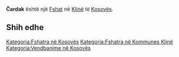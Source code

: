 {{Fshat në Kosovës
 | Emri                = Čardak
| srp_N_name = Čardak
| srp_N_FULL_NAME_RO = Čardak
| srp_N_FULL_NAME_ND_RO = Cardak
| srp_N_SORT_NAME_RG = CARDAK
| srp_N_FULL_NAME_RG = Čardak
| srp_N_FULL_NAME_ND_RG = Cardak
| srp_V_name = Čardak Mahala
| srp_V_FULL_NAME_RO = Čardak Mahala
| srp_V_FULL_NAME_ND_RO = Cardak Mahala
| srp_V_SORT_NAME_RG = CARDAKMAHALA
| srp_V_FULL_NAME_RG = Čardak Mahala
| srp_V_FULL_NAME_ND_RG = Cardak Mahala

 | Emri (Rasa dhanore) = 
 | Figura              = 
 | Shteti              = Kosovo
 | Komuna              = Klinë
 | Kodi postar         = 
 | Sipërfaqja          = 

 | Popullsia           = 

 | Regj. i popullsisë  = 
 | Dend. e popullsisë  = 
 | Faqja zyrtare       = 
 <!--- Koordinatat ----> 
 | Gjerësia            = 42.286389
 | Gjatësia            = 21.224167
 | Lartësia            = 
}}
'''Čardak''' është një [[Fshat]] në [[Klinë]] të [[Kosovës]].

<!-- == Gjeografia == -->
<!-- == Historia == -->
<!-- == Demografia == -->
== Shih edhe ==
{{Komuna Klinë}}
{{Kosovo-Administrata-Cung}}

[[Kategoria:Fshatra në Kosovës]]
[[Kategoria:Fshatra në Kommunes Klinë]]
[[Kategoria:Vendbanime në Kosovës]]